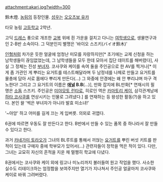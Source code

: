 attachment:akari.jpg?width=300

鈴木燈. [[농림]]의 등장인물. [[성우]]는 [[오오츠보 유카]]

타모 농림 [[고등학교]] 2학년. 

고딕 [[드레스]] 풍으로 개조한 [[교복]] 위에 흰 가운을 걸치고 다니는 [[여학생]]으로, 생물연구과인 2-B반 소속이다. 그 덕분인지 별명은 '바이오 스즈키(バイオ鈴木)'

[[인형]]처럼 차가운 듯한 얼굴에 엄청난 미모를 자랑하지만[* 초기에는 교제 신청을 하는 남학생들이 끊임없었는데, 그 남학생들을 모두 한데 모아서 집단 데이트를 해버렸다], 사실 그 정체는 진성 [[부녀자]]. 코사쿠와 케이를 속여 둘을 주인공으로 한 AV를 찍거나[* 이게 좀 가관인 게 뿌리는 요거트를 테스트해달라며 두 남정네를 나체로 만들고 요거트를 물총에 담아 서로 몸에다 뿌리게 만든다(...) 그 와중에 안경에는 왜 안 뿌리냐며 마구 격노한다! 그리고 그 요거트의 이름은 '''[[애널]] B.B'''(...)], 만화 잡지에 BL만화[* 연재시의 필명은 [[소돔]] 스즈키. 주인공은 [[미야모토 린타로]], 히로인 역은 [[카마토리 케이]], 삼각관계남에 [[하타 코사쿠]]를 연상시키는 인물로 그려냈다.] 를 연재하는 등 왕성한 활동(?)을 하고 있다. 본인 왈 '썩은 부녀자가 아니라 발효 미소녀!' 

'~아앙' 하고 어미를 길게 끄는 게 입버릇. 의외로 귀엽다.

6권에 따르면 우동도 잘 만든다고 한다. B반에서 만들 수 있는 품목 중 하나라서 잘 만들 수 있다고 한다.

과거 [[카네가미 토라오]]가 그녀의 BL루트를 통해서 끼얹는 [[요거트]]를 뿌린 버섯 키트를 판 적이 있는데 구매자 중에 학부모가 있어서(...) 관련자들이 정학을 먹은 적이 있다. 다만, 그녀는 교묘히 자신의 흔적을 지운 채 멀쩡히 학교에 다녔다.

8권에서는 코사쿠와 케이 외에 링고나 미노리까지 불러들여 원고 작업을 했다. 사소한 실수도 리테이크하는 엄정함을 보여주지만 열기가 지나쳐서 주인공 얼굴마저 코사쿠와 케이로 바꿔 그려버렸다.
